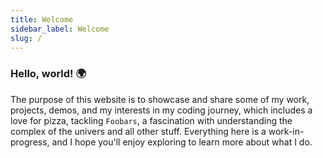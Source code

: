 ```yaml
---
title: Welcome
sidebar_label: Welcome
slug: /
---
```


###  Hello, world! 🌍

The purpose of this website is to showcase and share some of my work, projects, demos, and my interests in my coding journey, which includes a love for pizza, tackling ``Foobars``, a fascination with understanding the complex of the univers and all other stuff. Everything here is a work-in-progress, and I hope you'll enjoy exploring to learn more about what I do.



<!-- 

The purpose of this website is to showcase and share some of my work, projects, demos and my interests. coding journey, which includes a love for pizza, tackling ``FooBars``, a fascination with physics, and my role as a co-founder at __[Kitiplex](https://kitiplex.github.io/)__. Feel free to explore and get to know more about what I do.



The purpose of this website is to showcase and share some of my work, projects, demos as well as my interests and all good stuff I like. These includes snippets, short tutorials, gists and Physics which I will challenge myself in explaining them as simple as possible.

Everthing is a work in progress but feel free to explore and get to know more about what I do.

 including workarounds, snippets, and, of course, the configuration powering this  __[website](../docs/tutorials/docusaurus/index.mdx)__. My coding journey, which includes a love for pizza, tackling ``FooBars``, a fascination with physics, and my role as a co-founder at __[Kitiplex](https://kitiplex.github.io/)__. Feel free to explore and get to know more about what I do. -->

<!-- __Welcome to my web portfolio__ – a cozy digital corner where I'm excited to show off the things I've been working on. Here, you'll find a mix of my projects, from nifty workarounds to handy code snippets, and of course, a peek into the creation of this very  __[website](../docs/tutorials/docusaurus/index.mdx)__.

As you scroll through, you'll catch a glimpse of my coding journey. It's not just about lines of code; it's about the fun discoveries along the way. I have a soft spot for pizza – a bit of a coding fuel, if you will. Tackling foobars, those quirky coding challenges, adds a dash of excitement to my coding adventures. I've got this fascination with physics too – it's like my coding superpower.

Oh, and did I mention? I wear another hat as a co-founder at __[Kitiplex](https://kitiplex.github.io/)__. It's a project close to my heart, and you'll find a bit about it here too.

Feel free to click around, explore, and get to know more about the tech side of me. I'm thrilled to have you here! -->


